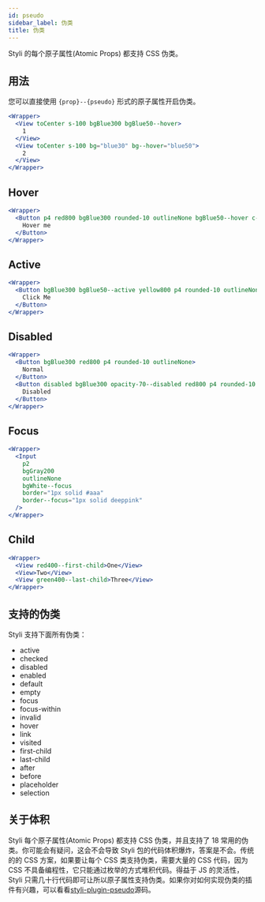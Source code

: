 ```yaml
---
id: pseudo
sidebar_label: 伪类
title: 伪类
---
```


Styli 的每个原子属性(Atomic Props) 都支持 CSS 伪类。

## 用法

您可以直接使用 `{prop}--{pseudo}` 形式的原子属性开启伪类。

```jsx live
<Wrapper>
  <View toCenter s-100 bgBlue300 bgBlue50--hover>
    1
  </View>
  <View toCenter s-100 bg="blue30" bg--hover="blue50">
    2
  </View>
</Wrapper>
```

## Hover

```jsx live
<Wrapper>
  <Button p4 red800 bgBlue300 rounded-10 outlineNone bgBlue50--hover c--hover="yellow">
    Hover me
  </Button>
</Wrapper>
```

## Active

```jsx live
<Wrapper>
  <Button bgBlue300 bgBlue50--active yellow800 p4 rounded-10 outlineNone>
    Click Me
  </Button>
</Wrapper>
```

## Disabled

```jsx live
<Wrapper>
  <Button bgBlue300 red800 p4 rounded-10 outlineNone>
    Normal
  </Button>
  <Button disabled bgBlue300 opacity-70--disabled red800 p4 rounded-10 border="none">
    Disabled
  </Button>
</Wrapper>
```

## Focus

```jsx live
<Wrapper>
  <Input
    p2
    bgGray200
    outlineNone
    bgWhite--focus
    border="1px solid #aaa"
    border--focus="1px solid deeppink"
  />
</Wrapper>
```

## Child

```jsx live
<Wrapper>
  <View red400--first-child>One</View>
  <View>Two</View>
  <View green400--last-child>Three</View>
</Wrapper>
```

## 支持的伪类

Styli 支持下面所有伪类：

- active
- checked
- disabled
- enabled
- default
- empty
- focus
- focus-within
- invalid
- hover
- link
- visited
- first-child
- last-child
- after
- before
- placeholder
- selection

## 关于体积

Styli 每个原子属性(Atomic Props) 都支持 CSS 伪类，并且支持了 18 常用的伪类。你可能会有疑问，这会不会导致 Styli 包的代码体积爆炸，答案是不会。传统的的 CSS 方案，如果要让每个 CSS 类支持伪类，需要大量的 CSS 代码，因为 CSS 不具备编程性，它只能通过枚举的方式堆积代码。得益于 JS 的灵活性，Styli 只需几十行代码即可让所以原子属性支持伪类。如果你对如何实现伪类的插件有兴趣，可以看看[styli-plugin-pseudo](https://github.com/forsigner/styli/blob/master/packages/styli-plugin-pseudo/src/index.ts)源码。
